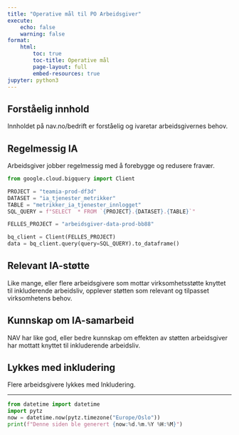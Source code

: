 ```yaml
---
title: "Operative mål til PO Arbeidsgiver"
execute:
    echo: false
    warning: false
format:
    html:
        toc: true
        toc-title: Operative mål
        page-layout: full
        embed-resources: true
jupyter: python3
---
```


## Forståelig innhold
Innholdet på nav.no/bedrift er forståelig og ivaretar arbeidsgivernes behov.

## Regelmessig IA
Arbeidsgiver jobber regelmessig med å forebygge og redusere fravær.

```python
from google.cloud.bigquery import Client

PROJECT = "teamia-prod-df3d"
DATASET = "ia_tjenester_metrikker"
TABLE = "metrikker_ia_tjenester_innlogget"
SQL_QUERY = f"SELECT  * FROM `{PROJECT}.{DATASET}.{TABLE}`"

FELLES_PROJECT = "arbeidsgiver-data-prod-bb88"

bq_client = Client(FELLES_PROJECT)
data = bq_client.query(query=SQL_QUERY).to_dataframe()
```

## Relevant IA-støtte
Like mange, eller flere arbeidsgivere som mottar virksomhetsstøtte knyttet til inkluderende arbeidsliv, opplever støtten som relevant og tilpasset virksomhetens behov.

## Kunnskap om IA-samarbeid
NAV har like god, eller bedre kunnskap om effekten av støtten arbeidsgiver har mottatt knyttet til inkluderende arbeidsliv.

## Lykkes med inkludering
Flere arbeidsgivere lykkes med Inkludering.

---

```python
from datetime import datetime
import pytz
now = datetime.now(pytz.timezone("Europe/Oslo"))
print(f"Denne siden ble generert {now:%d.%m.%Y %H:%M}")
```